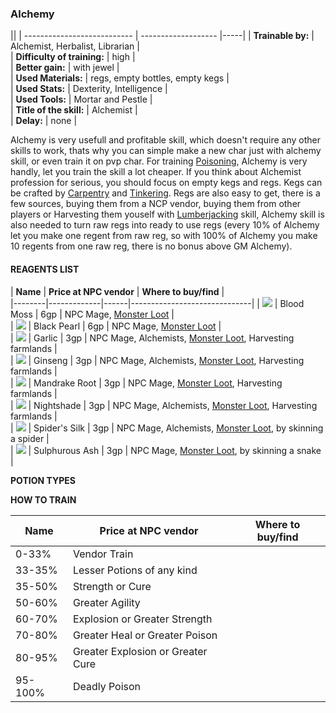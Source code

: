 ### Alchemy

||
| --------------------------- | ------------------- |-----|
| **Trainable by:** |  Alchemist, Herbalist, Librarian |  
| **Difficulty of training:** |  high |  
| **Better gain:** |  with jewel |  
| **Used Materials:** |  regs, empty bottles, empty kegs |  
| **Used Stats:** |  Dexterity, Intelligence |  
| **Used Tools:** |  Mortar and Pestle |  
| **Title of the skill:** |  Alchemist |  
| **Delay:** |  none | 

 

Alchemy is very usefull and profitable skill, which doesn't require any other skills to work, 
thats why you can simple make a new char just with alchemy skill, or even train it on pvp char. 
For training [Poisoning][2], Alchemy is very handly, let you train the skill a lot cheaper. 
If you think about Alchemist profession for serious, you should focus on empty kegs and regs. 
Kegs can be crafted by [Carpentry][3] and [Tinkering][4]. Regs are also easy to get, there is a few sources, 
buying them from a NCP vendor, buying them from other players or Harvesting them youself with [Lumberjacking][5] skill, 
Alchemy skill is also needed to turn raw regs into ready to use regs (every 10% of Alchemy let you make one regent from raw reg, 
so with 100% of Alchemy you make 10 regents from one raw reg, there is no bonus above GM Alchemy).

 

#### REAGENTS LIST


| **Name** |  **Price at NPC vendor** |  **Where to buy/find** |  
|--------|-------------|------|------------------------------|
| ![][6] |  Blood Moss |  6gp |  NPC Mage, [Monster Loot][7] |  
| ![][8] |  Black Pearl |  6gp |  NPC Mage, [Monster Loot][7] |  
| ![][9] |  Garlic |  3gp |  NPC Mage, Alchemists, [Monster Loot][7], Harvesting farmlands |  
| ![][10] |  Ginseng |  3gp |  NPC Mage, Alchemists, [Monster Loot][7], Harvesting farmlands |  
| ![][11] |  Mandrake Root |  3gp |  NPC Mage, [Monster Loot][7], Harvesting farmlands |  
| ![][12] |  Nightshade |  3gp |  NPC Mage, Alchemists, [Monster Loot][7], Harvesting farmlands |  
| ![][13] |  Spider's Silk |  3gp |  NPC Mage, Alchemists, [Monster Loot][7], by skinning a spider |  
| ![][14] |  Sulphurous Ash |  3gp |  NPC Mage, [Monster Loot][7], by skinning a snake | 

 

**POTION TYPES**

 

**HOW TO TRAIN**

| **Name** | **Price at NPC vendor** | **Where to buy/find** |  
| --------------------------- | ------------------- |-----|
| 0-33% |  Vendor Train |  
| 33-35% |  Lesser Potions of any kind |  
| 35-50% |  Strength or Cure |  
| 50-60% |  Greater Agility |  
| 60-70% |  Explosion or Greater Strength |  
| 70-80% |  Greater Heal or Greater Poison |  
| 80-95% |  Greater Explosion or Greater Cure |  
| 95-100% |  Deadly Poison | 

 

[1]: http://neverlandsphoenix.org/wordpress/wiki/list/
[2]: /pages/library/skills/poisoning.mdx
[3]: /pages/library/skills/carpentry.mdx
[4]: /pages/library/skills/tinkering.mdx
[5]: /pages/library/skills/lumberjacking.mdx
[6]: ../../../images/alchemy/bm.gif
[7]: http://neverlandsphoenix.org/wordpress/wiki/monster-loot/
[8]: ../../../images/alchemy/bp.gif
[9]: ../../../images/alchemy/gl.gif
[10]: ../../../images/alchemy/gs.gif
[11]: ../../../images/alchemy/mr.gif
[12]: ../../../images/alchemy/ns2.gif
[13]: ../../../images/alchemy/ss.gif
[14]: ../../../images/alchemy/sa.gif
